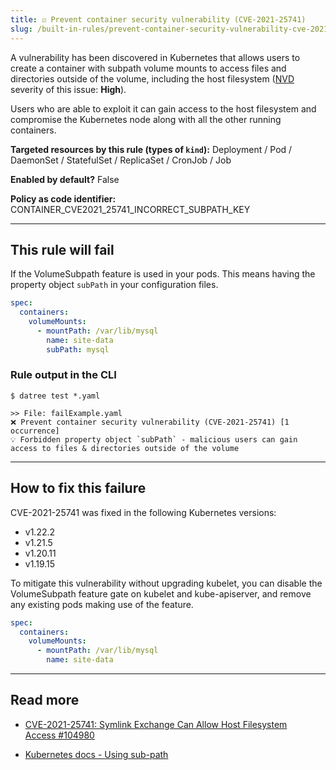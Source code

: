 ```yaml
---
title: ☑️ Prevent container security vulnerability (CVE-2021-25741)
slug: /built-in-rules/prevent-container-security-vulnerability-cve-2021-25741
---
```


A vulnerability has been discovered in Kubernetes that allows users to create a container with subpath volume mounts to access files and directories outside of the volume, including the host filesystem ([NVD](https://nvd.nist.gov/vuln/detail/CVE-2021-25741) severity of this issue: **High**).

Users who are able to exploit it can gain access to the host filesystem and compromise the Kubernetes node along with all the other running containers.

**Targeted resources by this rule (types of **`kind`**):** Deployment / Pod / DaemonSet / StatefulSet / ReplicaSet / CronJob / Job

**Enabled by default?** False

**Policy as code identifier:** CONTAINER_CVE2021_25741_INCORRECT_SUBPATH_KEY

---

## This rule will fail

If the VolumeSubpath feature is used in your pods. This means having the property object `subPath` in your configuration files.

```yaml
spec:
  containers:
    volumeMounts:
      - mountPath: /var/lib/mysql
        name: site-data
        subPath: mysql
```

### Rule output in the CLI

```terminal
$ datree test *.yaml

>> File: failExample.yaml
❌ Prevent container security vulnerability (CVE-2021-25741) [1 occurrence]
💡 Forbidden property object `subPath` - malicious users can gain access to files & directories outside of the volume
```

---

## How to fix this failure

CVE-2021-25741 was fixed in the following Kubernetes versions:

- v1.22.2
- v1.21.5
- v1.20.11
- v1.19.15

To mitigate this vulnerability without upgrading kubelet, you can disable the VolumeSubpath feature gate on kubelet and kube-apiserver, and remove any existing pods making use of the feature.

```yaml
spec:
  containers:
    volumeMounts:
      - mountPath: /var/lib/mysql
        name: site-data
```

---

## Read more[](https://www.datree.io/resources/kubernetes-configuration-mistakes#anchor3)

- [CVE-2021-25741: Symlink Exchange Can Allow Host Filesystem Access #104980](https://github.com/kubernetes/kubernetes/issues/104980)

- [Kubernetes docs - Using sub-path](https://kubernetes.io/docs/concepts/storage/volumes/#using-subpath)
